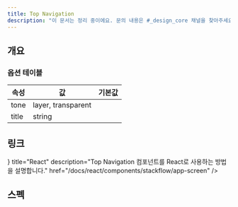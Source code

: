 ```yaml
---
title: Top Navigation
description: "이 문서는 정리 중이에요. 문의 내용은 #_design_core 채널을 찾아주세요."
---
```


<SanityGuideline title="Top Navigation" />

## 개요

### 옵션 테이블

| 속성  | 값                 | 기본값 |
| ----- | ------------------ | ------ |
| tone  | layer, transparent |        |
| title | string             |        |

## 링크

<Cards>
  <Card
    icon={<AtomIcon />}
    title="React"
    description="Top Navigation 컴포넌트를 React로 사용하는 방법을 설명합니다."
    href="/docs/react/components/stackflow/app-screen"
  />
</Cards>

## 스펙

<ComponentSpecBlock id="top-navigation" />
